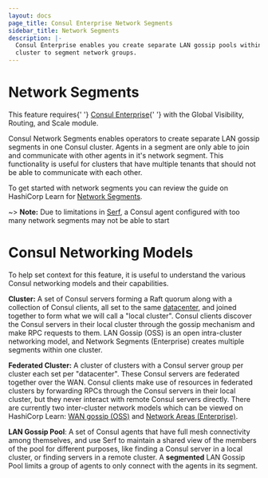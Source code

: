 ```yaml
---
layout: docs
page_title: Consul Enterprise Network Segments
sidebar_title: Network Segments
description: |-
  Consul Enterprise enables you create separate LAN gossip pools within one
  cluster to segment network groups.
---
```


# Network Segments

<EnterpriseAlert>
  This feature requires{' '}
  <a href="https://www.hashicorp.com/products/consul/">Consul Enterprise</a>{' '}
  with the Global Visibility, Routing, and Scale module.
</EnterpriseAlert>

Consul Network Segments enables operators to create separate LAN gossip segments
in one Consul cluster. Agents in a segment are only able to join and communicate
with other agents in it's network segment. This functionality is useful for
clusters that have multiple tenants that should not be able to communicate
with each other.

To get started with network segments you can review the guide on HashiCorp Learn for
[Network Segments](https://learn.hashicorp.com/consul/day-2-operations/network-segments).

~> **Note:** Due to limitations in [Serf](/docs/internals/gossip), a Consul agent configured with too many network segments may not be able to start

# Consul Networking Models

To help set context for this feature, it is useful to understand the various
Consul networking models and their capabilities.

**Cluster:** A set of Consul servers forming a Raft quorum along with a
collection of Consul clients, all set to the same
[datacenter](/docs/agent/options#_datacenter), and joined together to form
what we will call a "local cluster". Consul clients discover the Consul servers
in their local cluster through the gossip mechanism and make RPC requests to
them. LAN Gossip (OSS) is an open intra-cluster networking model, and Network
Segments (Enterprise) creates multiple segments within one cluster.

**Federated Cluster:** A cluster of clusters with a Consul server group per
cluster each set per "datacenter". These Consul servers are federated together
over the WAN. Consul clients make use of resources in federated clusters by
forwarding RPCs through the Consul servers in their local cluster, but they
never interact with remote Consul servers directly. There are currently two
inter-cluster network models which can be viewed on HashiCorp Learn:
[WAN gossip (OSS)](https://learn.hashicorp.com/consul/security-networking/datacenters)
and [Network Areas (Enterprise)](https://learn.hashicorp.com/consul/day-2-operations/advanced-federation).

**LAN Gossip Pool**: A set of Consul agents that have full mesh connectivity
among themselves, and use Serf to maintain a shared view of the members of the
pool for different purposes, like finding a Consul server in a local cluster,
or finding servers in a remote cluster. A **segmented** LAN Gossip Pool limits a
group of agents to only connect with the agents in its segment.
